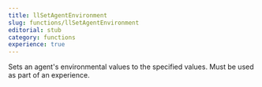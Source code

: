 ```yaml
---
title: llSetAgentEnvironment
slug: functions/llSetAgentEnvironment
editorial: stub
category: functions
experience: true
---
```


<LSLFunction name="llSetAgentEnvironment"/>

Sets an agent's environmental values to the specified values. Must be used as part of an experience.
